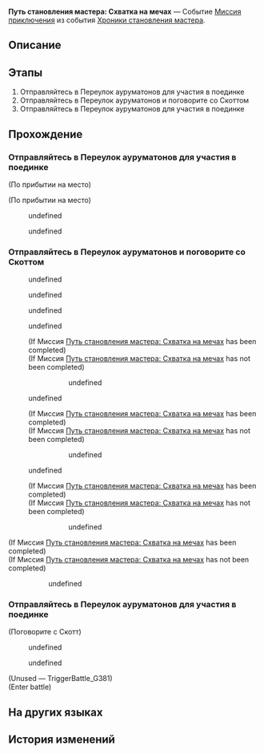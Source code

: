 {{Дополнить|Диалоги.}}
{{Миссия Инфобокс
|id              = 8024111
|Название        = 
|Изображение     = Миссия Путь становления мастера Схватка на мечах.png
|Тип             = Миссия приключения
|События         = Хроники становления мастера
|Глава           = Хроники становления мастера
|Условия         = 
|Персонажи       = Гул толпы; Март 7; Первопроходец; Работник причала; Скотт
|СтартЛокация    = [[Лофу Сяньчжоу]] — [[Центральная гавань Приюта звёздных яликов]]
|Мир             = Лофу Сяньчжоу
|Предыдущая      = 
|Следующая       = 
|Награды         = Звёздный нефрит*10; Путеводитель путешественника*2; Кредиты*20 000
}}
'''Путь становления мастера: Схватка на мечах''' — Событие [[Миссия приключения]] из события [[Хроники становления мастера]].

==Описание==
{{Описание|Март побеждает Скотта, используя навыки, которым она успела обучиться. После дуэли даже Скотт вынужден признать, что Март отлично владеет мечом... Точнее, мечами.}}

==Этапы==
# Отправляйтесь в Переулок ауруматонов для участия в поединке
# Отправляйтесь в Переулок ауруматонов и поговорите со Скоттом
# Отправляйтесь в Переулок ауруматонов для участия в поединке

==Прохождение==
{{Дополнить}}


===Отправляйтесь в Переулок ауруматонов для участия в поединке===
{{Описание миссии|локация=Центральная гавань Приюта звёздных яликов|Пятнадцать дней, отведённые на подготовку, прошли - настал день поединка. Какие бы навыки ни были сейчас у Март 7, учителя Яньцин и Юньли в один голос утверждают, что девушка готова к бою. Так что можете не сомневаться - у Март есть все шансы на победу.<br />Скотт наверняка уже заждался вас в Переулке ауруматонов, пора встретиться с ним.}}
{{Диалог Начало}}
;(По прибытии на место)

;(По прибытии на место)
<!--Unknown TalkSentence: 802411501-->
<!--Unknown TalkSentence: 802411502-->
<!--Unknown TalkSentence: 802411503-->
<!--Unknown TalkSentence: 802411504-->
:{{Диалог|Arrow}} undefined
:<!--Unknown TalkSentence: 802411506-->
:<!--Unknown TalkSentence: 802411507-->
:<!--Unknown TalkSentence: 802411508-->
:<!--Unknown TalkSentence: 802411509-->
:<!--Unknown TalkSentence: 802411510-->
:<!--Unknown TalkSentence: 802411511-->
:<!--Unknown TalkSentence: 802411512-->
:{{Диалог|Arrow}} undefined
:<!--Unknown TalkSentence: 802411508-->
:<!--Unknown TalkSentence: 802411509-->
:<!--Unknown TalkSentence: 802411510-->
:<!--Unknown TalkSentence: 802411511-->
:<!--Unknown TalkSentence: 802411512-->
<!--Unknown TalkSentence: 802411508-->
<!--Unknown TalkSentence: 802411509-->
<!--Unknown TalkSentence: 802411510-->
<!--Unknown TalkSentence: 802411511-->
<!--Unknown TalkSentence: 802411512-->
{{Диалог Конец}}

===Отправляйтесь в Переулок ауруматонов и поговорите со Скоттом===
{{Описание миссии|локация=Переулок ауруматонов|Пятнадцать дней, отведённые на подготовку, прошли - настал день поединка. Какие бы навыки не были сейчас у Март 7, учителя Яньцин и Юньли в один голос утверждают, что девушка готова к бою. Так что можете не сомневаться - у Март есть все шансы на победу.<br />Потерпевший поражение Скотт обязан выполнить своё обещание.}}
{{Диалог Начало}}
<!--Unknown TalkSentence: 802411601-->
<!--Unknown TalkSentence: 802411602-->
<!--Unknown TalkSentence: 802411603-->
<!--Unknown TalkSentence: 802411604-->
:{{Диалог|Arrow}} undefined
:<!--Unknown TalkSentence: 802411606-->
:<!--Unknown TalkSentence: 802411607-->
:<!--Unknown TalkSentence: 802411608-->
:<!--Unknown TalkSentence: 802411609-->
:<!--Unknown TalkSentence: 802411610-->
:<!--Unknown TalkSentence: 802411611-->
:<!--Unknown TalkSentence: 802411612-->
:{{Диалог|Arrow}} undefined
:<!--Unknown TalkSentence: 802411608-->
:<!--Unknown TalkSentence: 802411609-->
:<!--Unknown TalkSentence: 802411610-->
:<!--Unknown TalkSentence: 802411611-->
:<!--Unknown TalkSentence: 802411612-->
:{{Диалог|Arrow}} undefined
:<!--Unknown TalkSentence: 802411610-->
:<!--Unknown TalkSentence: 802411611-->
:<!--Unknown TalkSentence: 802411612-->
<!--Unknown TalkSentence: 802411610-->
<!--Unknown TalkSentence: 802411611-->
<!--Unknown TalkSentence: 802411612-->
{{Описание миссии|локация=Переулок ауруматонов|Пятнадцать дней, отведённые на подготовку, прошли - настал день поединка. Какие бы навыки не были сейчас у Март 7, учителя Яньцин и Юньли в один голос утверждают, что девушка готова к бою. Так что можете не сомневаться - у Март есть все шансы на победу.<br />Похоже, Март 7 не удалось показать в бою всё, на что она способна, но вы можете попробовать снова.}}
:{{tx}}
<!--Unknown TalkSentence: 802412601-->
:{{Диалог|Arrow}} undefined
:<!--Unknown TalkSentence: 802412603-->
:<!--Unknown TalkSentence: 802412604-->
:<!--Unknown TalkSentence: 802412605-->
:<!--Unknown TalkSentence: 802412606-->
:<!--Unknown TalkSentence: 802412607-->
:<!--Unknown TalkSentence: 802412608-->
::{{tx}}
::{{tx}}
:;(If Миссия [[Путь становления мастера: Схватка на мечах]] has been completed)
:;(If Миссия [[Путь становления мастера: Схватка на мечах]] has not been completed)
:::{{Диалог|Arrow}} undefined
:{{Диалог|Arrow}} undefined
:<!--Unknown TalkSentence: 802412605-->
:<!--Unknown TalkSentence: 802412606-->
:<!--Unknown TalkSentence: 802412607-->
:<!--Unknown TalkSentence: 802412608-->
::{{tx}}
::{{tx}}
:;(If Миссия [[Путь становления мастера: Схватка на мечах]] has been completed)
:;(If Миссия [[Путь становления мастера: Схватка на мечах]] has not been completed)
:::{{Диалог|Arrow}} undefined
:{{Диалог|Arrow}} undefined
:<!--Unknown TalkSentence: 802412607-->
:<!--Unknown TalkSentence: 802412608-->
::{{tx}}
::{{tx}}
:;(If Миссия [[Путь становления мастера: Схватка на мечах]] has been completed)
:;(If Миссия [[Путь становления мастера: Схватка на мечах]] has not been completed)
:::{{Диалог|Arrow}} undefined
<!--Unknown TalkSentence: 802412607-->
<!--Unknown TalkSentence: 802412608-->
:{{tx}}
:{{tx}}
;(If Миссия [[Путь становления мастера: Схватка на мечах]] has been completed)
;(If Миссия [[Путь становления мастера: Схватка на мечах]] has not been completed)
::{{Диалог|Arrow}} undefined
{{Диалог Конец}}

===Отправляйтесь в Переулок ауруматонов для участия в поединке===
{{Диалог Начало}}

;(Поговорите с Скотт)
<!--Unknown TalkSentence: 802411501-->
<!--Unknown TalkSentence: 802411502-->
<!--Unknown TalkSentence: 802411503-->
<!--Unknown TalkSentence: 802411504-->
:{{Диалог|Arrow}} undefined
:<!--Unknown TalkSentence: 802411506-->
:<!--Unknown TalkSentence: 802411507-->
:<!--Unknown TalkSentence: 802411508-->
:<!--Unknown TalkSentence: 802411509-->
:<!--Unknown TalkSentence: 802411510-->
:<!--Unknown TalkSentence: 802411511-->
:<!--Unknown TalkSentence: 802411512-->
:{{Диалог|Arrow}} undefined
:<!--Unknown TalkSentence: 802411508-->
:<!--Unknown TalkSentence: 802411509-->
:<!--Unknown TalkSentence: 802411510-->
:<!--Unknown TalkSentence: 802411511-->
:<!--Unknown TalkSentence: 802411512-->
<!--Unknown TalkSentence: 802411508-->
<!--Unknown TalkSentence: 802411509-->
<!--Unknown TalkSentence: 802411510-->
<!--Unknown TalkSentence: 802411511-->
<!--Unknown TalkSentence: 802411512-->

;(Unused &mdash; TriggerBattle_G381)
;(Enter battle)
:::{{tx|Enemy list missing}}
{{Диалог Конец}}

==На других языках==
{{На других языках
|en   = Way of Primaveral Blade: Swordspar
|zhs  = 初花剑客行•剑斗
|zht  = 初花劍客行•劍鬥
|ja   = 花咲く剣客行・剣闘
|ko   = 초화검객행•검투
|es   = El florecer de una espadachina: Duelo de espadas
|fr   = Voie de la première lame&nbsp;: Duel
|ru   = Путь становления мастера: Схватка на мечах
|th   = วิถีนักดาบบุปผาแรกแย้ม: ประลองดาบ
|vi   = Sơ Hoa Kiếm Khách Hành - Đấu Kiếm
|de   = Reise der erblühenden Klinge: Schwertkampf
|id   = Bunga Pertama Jalan Pedang: Pertempuran Pedang
|pt   = Caminho da Lâmina Primaveril: Luta de Espadas
}}

==История изменений==
{{История изменений|2.7}}
